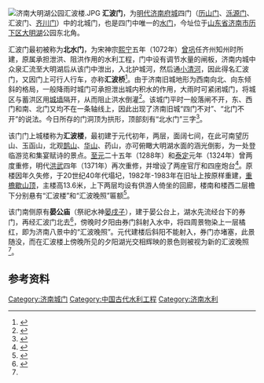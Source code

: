 [[File:济南大明湖公园汇波楼.JPG|thumb]]
'''汇波门'''，为[[明代|明代]][[济南府城|济南府城]]四门（[[历山门|历山门]]、[[泺源门|泺源门]]、汇波门、[[齐川门|齐川门]]）中的北城门，也是四门中唯一的[[水门|水门]]，今址位于[[山东省|山东省]][[济南市|济南市]][[历下区|历下区]][[大明湖|大明湖]]公园东北角。

汇波门最初被称为'''北水门'''，为宋神宗[[熙宁|熙宁]]五年（1072年）[[曾巩|曾巩]]任齐州知州时所建，原属承担泄洪、阻洪作用的水利工程，门中设有调节水量的闸板，济南内城中众泉汇流至大明湖后从该门中泄出，入北护城河，然后通[[小清河|小清河]]，因此得名汇波门，又因门上可行人行车，亦称'''汇波桥'''<ref>{{cite web|url=http://www.jinan.gov.cn/art/2005/8/26/art_761_85143.html|title=《北水门·汇波楼》|accessdate=2009-10-30|work=|publisher=济南市政府网|archive-date=2011-12-18|archive-url=https://web.archive.org/web/20111218023728/http://www.jinan.gov.cn/art/2005/8/26/art_761_85143.html|dead-url=yes}}</ref>。由于济南旧城地形为西南向北、向东倾斜的格局，一般降雨时城门可承担泄出城内积水的作用，大雨时可紧闭城门，将城区与蓄洪区用[[济南城墙|城墙]]隔开，从而阻止洪水倒灌<ref>{{cite web|url=http://www.jinan.gov.cn/art/2008/7/24/art_242_145044.html|title=《也说明湖八景》|accessdate=2009-10-30|work=|publisher=济南市政府网}}{{dead link|date=2018年3月 |bot=InternetArchiveBot |fix-attempted=yes }}</ref>。该城门平时一般落闸不开，东、西门和南、北门又均不在一条轴线上，因此出现了济南旧城“四门不对”、“北门不开”的说法。今日所存的门洞顶为拱形，顶部刻有“北水门”三字<ref name="multiple1">{{cite web|url=http://www.sdmuseum.com/museum/Prot?req=showNews&id=434|title=《汇波楼》|accessdate=2009-10-30|work=|publisher=山东省博物馆|archive-date=2007-08-17|archive-url=https://web.archive.org/web/20070817181452/http://www.sdmuseum.com/museum/Prot?req=showNews&id=434|dead-url=yes}}</ref>。 

该门门上城楼称为'''汇波楼'''，最初建于元代初年，两层，面阔七间，在此可南望历山、玉函山，北观[[鹊山|鹊山]]、[[华不注山|华山]]、药山，亦可俯瞰大明湖水面的涵光倒影，为一处登临游览和集宴赋诗的景点。[[至元_(忽必烈)|至元]]二十五年（1288年）和[[泰定_(元)|泰定]]元年（1324年）曾两度重修，明代[[洪武|洪武]]四年（1371年）再次重修，并增设了两座官厅和四座炮台<ref>{{cite web|url=http://www.jnup.gov.cn/qcyx/gcyx/200711/1b218a52-4f5e-4a58-a102-79d6d2cda486.htm|title=《明府城》|accessdate=2009-10-30|work=|publisher=济南市规划局|deadurl=yes|archiveurl=https://web.archive.org/web/20100313231655/http://www.jnup.gov.cn/qcyx/gcyx/200711/1b218a52-4f5e-4a58-a102-79d6d2cda486.htm|archivedate=2010年3月13日|df=}}</ref>。原楼因年久失修，于20世纪40年代塌圮，1982年-1983年在旧址上按原样重建，[[重檐歇山顶|重檐歇山顶]]，主楼高13.6米，上下两层均设有供游人倚坐的回廊，楼南和楼西二层檐下分别悬有“汇波楼”和“汇波晚照”匾额<ref>{{cite web|url=http://www.daminghu.gov.cn/view.php?tid=42&cid=70|title=《汇波楼》|accessdate=2009-10-30|work=|publisher=大明湖街道办事处网}}{{dead link|date=2018年3月 |bot=InternetArchiveBot |fix-attempted=yes }}</ref>。

该门南侧原有'''晏公庙'''（祭祀水神[[晏戌子|晏戌子]]），建于晏公台上，湖水先流经台下的券门，再经汇波门北去<ref>{{cite web|url=http://www.yingzao.com/html/14/n-4114.html|title=《清帝御览碑刻现身济南大明湖南岸》|accessdate=2009-10-30|work=|publisher=中国古建筑社区门户}}{{dead link|date=2018年3月 |bot=InternetArchiveBot |fix-attempted=yes }}</ref>，傍晚时夕阳由券门斜射入水中，将四周景物染上一层橘红，即为济南八景中的“汇波晚照”。元代建楼后斜阳不能射入，券门亦堵塞，此景随没，而在汇波楼上傍晚所见的夕阳湖光交相辉映的景色则被视为新的汇波晚照<ref name="multiple1" />。

==参考资料==
{{reflist|2}}
{{济南城门}}
{{济南八景}}

[[Category:济南城门|Category:济南城门]]
[[Category:中国古代水利工程|Category:中国古代水利工程]]
[[Category:济南水利|Category:济南水利]]